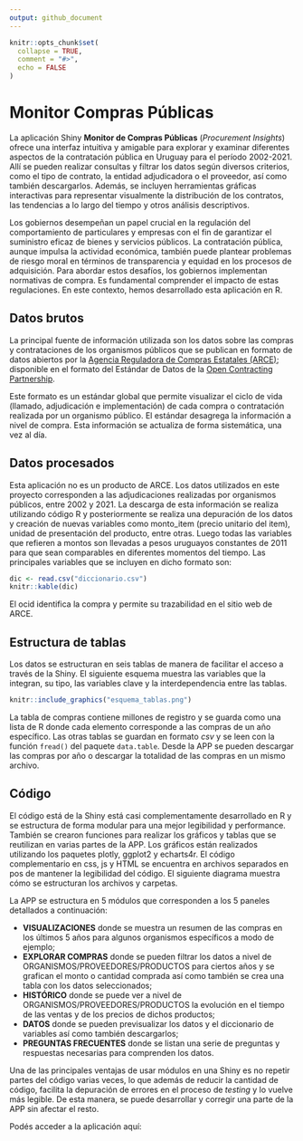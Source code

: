 ```yaml
---
output: github_document
---
```


<!-- README.md is generated from README.Rmd. Please edit that file -->

```r
knitr::opts_chunk$set(
  collapse = TRUE,
  comment = "#>",
  echo = FALSE
)
```

# Monitor Compras Públicas

<!-- badges: start -->
<!-- badges: end -->

La aplicación Shiny **Monitor de Compras Públicas** (*Procurement Insights*) ofrece una interfaz intuitiva y amigable para explorar y examinar diferentes aspectos de la contratación pública en Uruguay para el período 2002-2021. Allí se pueden realizar consultas y filtrar los datos según diversos criterios, como el tipo de contrato, la entidad adjudicadora o el proveedor, así como también descargarlos. Además, se incluyen herramientas gráficas interactivas para representar visualmente la distribución de los contratos, las tendencias a lo largo del tiempo y otros análisis descriptivos.

Los gobiernos desempeñan un papel crucial en la regulación del comportamiento de particulares y empresas con el fin de garantizar el suministro eficaz de bienes y servicios públicos. La contratación pública, aunque impulsa la actividad económica, también puede plantear problemas de riesgo moral en términos de transparencia y equidad en los procesos de adquisición. Para abordar estos desafíos, los gobiernos implementan normativas de compra. Es fundamental comprender el impacto de estas regulaciones. En este contexto, hemos desarrollado esta aplicación en R. 

## Datos brutos

La principal fuente de información utilizada son los datos sobre las compras y contrataciones de los organismos públicos que se publican en formato de datos abiertos por la [Agencia Reguladora de Compras Estatales (ARCE)](https://www.gub.uy/agencia-reguladora-compras-estatales/datos-y-estadisticas/datos/open-contracting); disponible en el formato del Estándar de Datos de la [Open Contracting Partnership](https://www.open-contracting.org/data-standard/). 

Este formato es un estándar global que permite visualizar el ciclo de vida (llamado, adjudicación e implementación) de cada compra o contratación realizada por un organismo público. El estándar desagrega la información a nivel de compra. Esta información se actualiza de forma sistemática, una vez al día. 

## Datos procesados 

Esta aplicación no es un producto de ARCE. Los datos utilizados en este proyecto corresponden a las adjudicaciones realizadas por organismos públicos, entre 2002 y 2021. La descarga de esta información se realiza utilizando código R y posteriormente se realiza una depuración de los datos y creación de nuevas variables como monto_item (precio unitario del item), unidad de presentación del producto, entre otras. Luego todas las variables que refieren a montos son llevadas  a pesos uruguayos constantes de 2011 para que sean comparables en diferentes momentos del tiempo. Las principales variables que se incluyen en dicho formato son: 

```r
dic <- read.csv("diccionario.csv")
knitr::kable(dic)
```
El ocid identifica la compra y permite su trazabilidad en el sitio web de ARCE. 
<!-- -	unidad ejecutora e inciso comprador -->
<!-- -	código fiscal del proveedor -->
<!-- -	código del artículo/servicio adquirido (incluyendo su sub-familia y familia) -->
<!-- -	cantidad comprada  -->
<!-- -	monto pagado sin impuestos  -->
<!-- -	monto total de la compra -->
<!-- -	moneda en la que se realizó la compra -->
<!-- -	fecha de publicación de la compra -->
<!-- -	tipo de procedimiento de compra -->
<!-- -	presentación del artículo adquirido -->

## Estructura de tablas

Los datos se estructuran en seis tablas de manera de facilitar el acceso a través de la Shiny. El siguiente esquema muestra las variables que la integran, su tipo, las variables clave y la interdependencia entre las tablas.

```r
knitr::include_graphics("esquema_tablas.png")
```

La tabla de compras contiene millones de registro y se guarda como una lista de R donde cada elemento corresponde a las compras de un año específico. Las otras tablas se guardan en formato *csv* y se leen con la función `fread()` del paquete `data.table`. Desde la APP se pueden descargar las compras por año o descargar la totalidad de las compras en un mismo archivo. 


## Código

El código está de la Shiny está casi complementamente desarrollado en R y se estructura de forma modular para una mejor legibilidad y performance. También se crearon funciones para realizar los gráficos y tablas que se reutilizan en varias partes de la APP. Los gráficos están realizados utilizando los paquetes plotly, ggplot2 y echarts4r. El código complementario en css, js y HTML se encuentra en archivos separados en pos de mantener la legibilidad del código. El siguiente diagrama muestra cómo se estructuran los archivos y carpetas.


La APP se estructura en 5 módulos que corresponden a los 5 paneles detallados a continuación:

- **VISUALIZACIONES** donde se muestra un resumen de las compras en los últimos 5 años para algunos organismos específicos a modo de ejemplo; 
- **EXPLORAR COMPRAS** donde se pueden filtrar los datos a nivel de ORGANISMOS/PROVEEDORES/PRODUCTOS para ciertos años y se grafican el monto o cantidad comprada así como también se crea una tabla con los datos seleccionados; 
- **HISTÓRICO** donde se puede ver a nivel de ORGANISMOS/PROVEEDORES/PRODUCTOS la evolución en el tiempo de las ventas y de los precios de dichos productos; 
- **DATOS** donde se pueden previsualizar los datos y el diccionario de variables así como también descargarlos; 
- **PREGUNTAS FRECUENTES** donde se listan una serie de preguntas y respuestas necesarias para comprenden los datos.

Una de las principales ventajas de usar módulos en una Shiny es no repetir partes del código varias veces, lo que además de reducir la cantidad de código, facilita la depuración de errores en el proceso de *testing* y lo vuelve más legible. De esta manera, se puede desarrollar y corregir una parte de la APP sin afectar el resto.

Podés acceder a la aplicación aquí: 